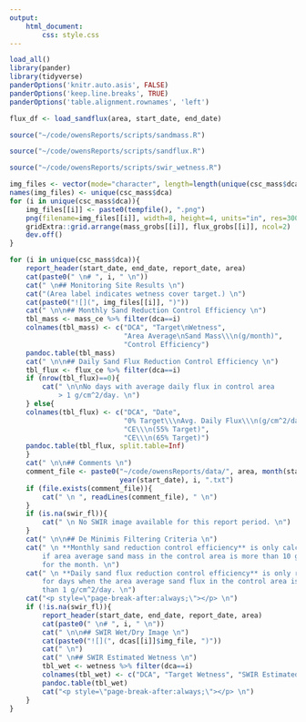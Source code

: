 ```yaml
---
output: 
    html_document:
        css: style.css
---
```


```r
load_all()
library(pander)
library(tidyverse)
panderOptions('knitr.auto.asis', FALSE)
panderOptions('keep.line.breaks', TRUE)
panderOptions('table.alignment.rownames', 'left')
```
```r
flux_df <- load_sandflux(area, start_date, end_date)
```

```r
source("~/code/owensReports/scripts/sandmass.R")
```

```r
source("~/code/owensReports/scripts/sandflux.R")
```

```r
source("~/code/owensReports/scripts/swir_wetness.R")
```

```r
img_files <- vector(mode="character", length=length(unique(csc_mass$dca)))
names(img_files) <- unique(csc_mass$dca)
for (i in unique(csc_mass$dca)){
    img_files[[i]] <- paste0(tempfile(), ".png")
    png(filename=img_files[[i]], width=8, height=4, units="in", res=300)
    gridExtra::grid.arrange(mass_grobs[[i]], flux_grobs[[i]], ncol=2)
    dev.off()
}
```

```r
for (i in unique(csc_mass$dca)){
    report_header(start_date, end_date, report_date, area)
    cat(paste0(" \n# ", i, " \n"))
    cat(" \n## Monitoring Site Results \n")
    cat("(Area label indicates wetness cover target.) \n")
    cat(paste0("![](", img_files[[i]], ")"))
    cat(" \n\n## Monthly Sand Reduction Control Efficiency \n")
    tbl_mass <- mass_ce %>% filter(dca==i) 
    colnames(tbl_mass) <- c("DCA", "Target\nWetness", 
                            "Area Average\nSand Mass\\\n(g/month)", 
                            "Control Efficiency")
    pandoc.table(tbl_mass)
    cat(" \n\n## Daily Sand Flux Reduction Control Efficiency \n")
    tbl_flux <- flux_ce %>% filter(dca==i) 
    if (nrow(tbl_flux)==0){
        cat(" \n\nNo days with average daily flux in control area 
            > 1 g/cm^2/day. \n")
    } else{
    colnames(tbl_flux) <- c("DCA", "Date", 
                            "0% Target\\\nAvg. Daily Flux\\\n(g/cm^2/day)", 
                            "CE\\\n(55% Target)",
                            "CE\\\n(65% Target)") 
    pandoc.table(tbl_flux, split.table=Inf)
    }
    cat(" \n\n## Comments \n")
    comment_file <- paste0("~/code/owensReports/data/", area, month(start_date), 
                           year(start_date), i, ".txt")
    if (file.exists(comment_file)){
        cat(" \n ", readLines(comment_file), " \n")
    }
    if (is.na(swir_fl)){
        cat(" \n No SWIR image available for this report period. \n")
    }
    cat(" \n\n## De Minimis Filtering Criteria \n")
    cat(" \n **Monthly sand reduction control efficiency** is only calculated 
        if area average sand mass in the control area is more than 10 grams 
        for the month. \n")
    cat(" \n **Daily sand flux reduction control efficiency** is only reported 
        for days when the area average sand flux in the control area is more 
        than 1 g/cm^2/day. \n")
    cat("<p style=\"page-break-after:always;\"></p> \n")
    if (!is.na(swir_fl)){
        report_header(start_date, end_date, report_date, area)
        cat(paste0(" \n# ", i, " \n"))
        cat(" \n\n## SWIR Wet/Dry Image \n")
        cat(paste0("![](", dcas[[i]]$img_file, ")"))
        cat(" \n")
        cat(" \n## SWIR Estimated Wetness \n")
        tbl_wet <- wetness %>% filter(dca==i)
        colnames(tbl_wet) <- c("DCA", "Target Wetness", "SWIR Estimated\nWetness")
        pandoc.table(tbl_wet)
        cat("<p style=\"page-break-after:always;\"></p> \n")
    }
}
```

